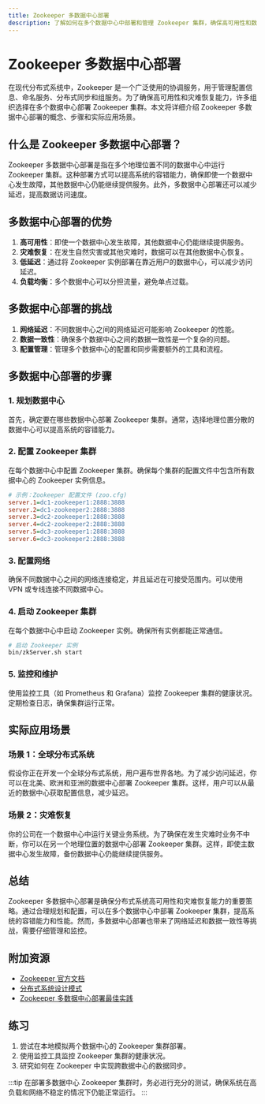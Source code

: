 ```yaml
---
title: Zookeeper 多数据中心部署
description: 了解如何在多个数据中心中部署和管理 Zookeeper 集群，确保高可用性和数据一致性。
---
```


# Zookeeper 多数据中心部署

在现代分布式系统中，Zookeeper 是一个广泛使用的协调服务，用于管理配置信息、命名服务、分布式同步和组服务。为了确保高可用性和灾难恢复能力，许多组织选择在多个数据中心部署 Zookeeper 集群。本文将详细介绍 Zookeeper 多数据中心部署的概念、步骤和实际应用场景。

## 什么是 Zookeeper 多数据中心部署？

Zookeeper 多数据中心部署是指在多个地理位置不同的数据中心中运行 Zookeeper 集群。这种部署方式可以提高系统的容错能力，确保即使一个数据中心发生故障，其他数据中心仍能继续提供服务。此外，多数据中心部署还可以减少延迟，提高数据访问速度。

## 多数据中心部署的优势

1. **高可用性**：即使一个数据中心发生故障，其他数据中心仍能继续提供服务。
2. **灾难恢复**：在发生自然灾害或其他灾难时，数据可以在其他数据中心恢复。
3. **低延迟**：通过将 Zookeeper 实例部署在靠近用户的数据中心，可以减少访问延迟。
4. **负载均衡**：多个数据中心可以分担流量，避免单点过载。

## 多数据中心部署的挑战

1. **网络延迟**：不同数据中心之间的网络延迟可能影响 Zookeeper 的性能。
2. **数据一致性**：确保多个数据中心之间的数据一致性是一个复杂的问题。
3. **配置管理**：管理多个数据中心的配置和同步需要额外的工具和流程。

## 多数据中心部署的步骤

### 1. 规划数据中心

首先，确定要在哪些数据中心部署 Zookeeper 集群。通常，选择地理位置分散的数据中心可以提高系统的容错能力。

### 2. 配置 Zookeeper 集群

在每个数据中心中配置 Zookeeper 集群。确保每个集群的配置文件中包含所有数据中心的 Zookeeper 实例信息。

```ini
# 示例：Zookeeper 配置文件 (zoo.cfg)
server.1=dc1-zookeeper1:2888:3888
server.2=dc1-zookeeper2:2888:3888
server.3=dc2-zookeeper1:2888:3888
server.4=dc2-zookeeper2:2888:3888
server.5=dc3-zookeeper1:2888:3888
server.6=dc3-zookeeper2:2888:3888
```

### 3. 配置网络

确保不同数据中心之间的网络连接稳定，并且延迟在可接受范围内。可以使用 VPN 或专线连接不同数据中心。

### 4. 启动 Zookeeper 集群

在每个数据中心中启动 Zookeeper 实例。确保所有实例都能正常通信。

```bash
# 启动 Zookeeper 实例
bin/zkServer.sh start
```

### 5. 监控和维护

使用监控工具（如 Prometheus 和 Grafana）监控 Zookeeper 集群的健康状况。定期检查日志，确保集群运行正常。

## 实际应用场景

### 场景 1：全球分布式系统

假设你正在开发一个全球分布式系统，用户遍布世界各地。为了减少访问延迟，你可以在北美、欧洲和亚洲的数据中心部署 Zookeeper 集群。这样，用户可以从最近的数据中心获取配置信息，减少延迟。

### 场景 2：灾难恢复

你的公司在一个数据中心中运行关键业务系统。为了确保在发生灾难时业务不中断，你可以在另一个地理位置的数据中心部署 Zookeeper 集群。这样，即使主数据中心发生故障，备份数据中心仍能继续提供服务。

## 总结

Zookeeper 多数据中心部署是确保分布式系统高可用性和灾难恢复能力的重要策略。通过合理规划和配置，可以在多个数据中心中部署 Zookeeper 集群，提高系统的容错能力和性能。然而，多数据中心部署也带来了网络延迟和数据一致性等挑战，需要仔细管理和监控。

## 附加资源

- [Zookeeper 官方文档](https://zookeeper.apache.org/doc/current/)
- [分布式系统设计模式](https://www.oreilly.com/library/view/designing-distributed-systems/9781491983638/)
- [Zookeeper 多数据中心部署最佳实践](https://www.confluent.io/blog/zookeeper-multi-datacenter-deployment-best-practices/)

## 练习

1. 尝试在本地模拟两个数据中心的 Zookeeper 集群部署。
2. 使用监控工具监控 Zookeeper 集群的健康状况。
3. 研究如何在 Zookeeper 中实现跨数据中心的数据同步。

:::tip
在部署多数据中心 Zookeeper 集群时，务必进行充分的测试，确保系统在高负载和网络不稳定的情况下仍能正常运行。
:::
